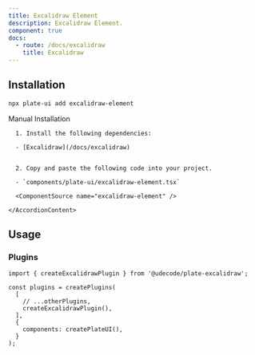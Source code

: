 ```yaml
---
title: Excalidraw Element
description: Excalidraw Element.
component: true
docs:
  - route: /docs/excalidraw
    title: Excalidraw
---
```


<ComponentPreview name="playground-demo" id="excalidraw" />

## Installation

```bash
npx plate-ui add excalidraw-element
```

<Accordion type="single" collapsible>
  <AccordionItem value="manual-installation">
    <AccordionTrigger>Manual Installation</AccordionTrigger>
    <AccordionContent>

      1. Install the following dependencies:

      - [Excalidraw](/docs/excalidraw)


      2. Copy and paste the following code into your project.

      - `components/plate-ui/excalidraw-element.tsx`

      <ComponentSource name="excalidraw-element" />

    </AccordionContent>

  </AccordionItem>
</Accordion>

## Usage

### Plugins

```tsx
import { createExcalidrawPlugin } from '@udecode/plate-excalidraw';

const plugins = createPlugins(
  [
    // ...otherPlugins,
    createExcalidrawPlugin(),
  ],
  {
    components: createPlateUI(),
  }
);
```
